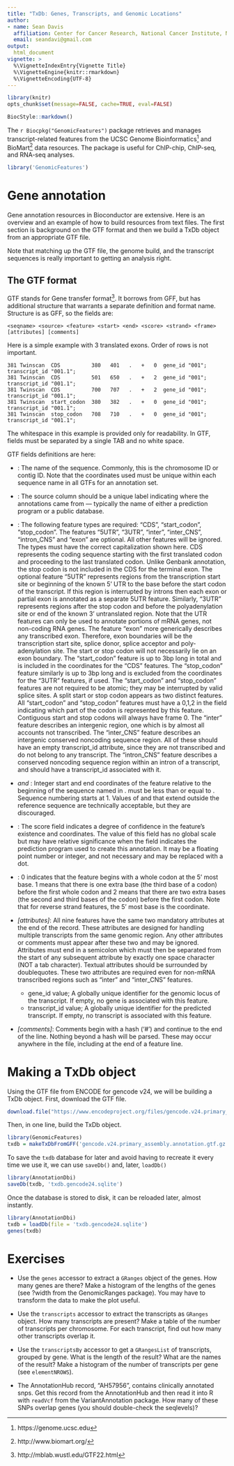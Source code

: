 ```yaml
---
title: "TxDb: Genes, Transcripts, and Genomic Locations"
author: 
- name: Sean Davis
  affiliation: Center for Cancer Research, National Cancer Institute, NIH
  email: seandavi@gmail.com
output: 
  html_document
vignette: >
  %\VignetteIndexEntry{Vignette Title}
  %\VignetteEngine{knitr::rmarkdown}
  %\VignetteEncoding{UTF-8}
---
```



```r
library(knitr)
opts_chunk$set(message=FALSE, cache=TRUE, eval=FALSE)
```

```r
BiocStyle::markdown()
```


The `r Biocpkg("GenomicFeatures")` package retrieves and manages transcript-related features from
the UCSC Genome Bioinformatics[^ucsc]
and BioMart[^biomart] data resources. The package is
useful for ChIP-chip, ChIP-seq, and RNA-seq analyses.

[^ucsc]: https://genome.ucsc.edu
[^biomart]: http://www.biomart.org/

```r
library('GenomicFeatures')
```
                               
# Gene annotation

Gene annotation resources in Bioconductor are extensive. Here is an overview and an example of how to build
resources from text files. The first section is background on the GTF format and then we build a TxDb object
from an appropriate GTF file.

Note that matching up the GTF file, the genome build, and the transcript sequences is really important
to getting an analysis right.

## The GTF format

GTF stands for Gene transfer format[^gtf]. It borrows from GFF, but has additional structure that warrants a separate definition and format name. Structure is as GFF, so the fields are: 

```
<seqname> <source> <feature> <start> <end> <score> <strand> <frame> [attributes] [comments]
```

[^gtf]: http://mblab.wustl.edu/GTF22.html

Here is a simple example with 3 translated exons. Order of rows is not important.

```
381 Twinscan  CDS          380   401   .   +   0  gene_id "001"; transcript_id "001.1";
381 Twinscan  CDS          501   650   .   +   2  gene_id "001"; transcript_id "001.1";
381 Twinscan  CDS          700   707   .   +   2  gene_id "001"; transcript_id "001.1";
381 Twinscan  start_codon  380   382   .   +   0  gene_id "001"; transcript_id "001.1";
381 Twinscan  stop_codon   708   710   .   +   0  gene_id "001"; transcript_id "001.1";
```

The whitespace in this example is provided only for readability. In GTF, fields must be separated by a single TAB and no white space. 

GTF fields definitions are here:

- *<seqname>*: The name of the sequence. Commonly, this is the chromosome ID or contig ID. Note that the coordinates used must be unique within each sequence name in all GTFs for an annotation set.

- *<source>*: The source column should be a unique label indicating where the annotations came from --- typically the name of either a prediction program or a public database.

- *<feature>*: The following feature types are required: "CDS", "start_codon", "stop_codon". The features "5UTR", "3UTR", "inter", "inter_CNS", "intron_CNS" and "exon" are optional. All other features will be ignored. The types must have the correct capitalization shown here. CDS represents the coding sequence starting with the first translated codon and proceeding to the last translated codon. Unlike Genbank annotation, the stop codon is not included in the CDS for the terminal exon. The optional feature "5UTR" represents regions from the transcription start site or beginning of the known 5' UTR to the base before the start codon of the transcript. If this region is interrupted by introns then each exon or partial exon is annotated as a separate 5UTR feature. Similarly, "3UTR" represents regions after the stop codon and before the polyadenylation site or end of the known 3' untranslated region. Note that the UTR features can only be used to annotate portions of mRNA genes, not non-coding RNA genes. The feature "exon" more generically describes any transcribed exon. Therefore, exon boundaries will be the transcription start site, splice donor, splice acceptor and poly-adenylation site. The start or stop codon will not necessarily lie on an exon boundary. The "start_codon" feature is up to 3bp long in total and is included in the coordinates for the "CDS" features. The "stop_codon" feature similarly is up to 3bp long and is excluded from the coordinates for the "3UTR" features, if used. The "start_codon" and "stop_codon" features are not required to be atomic; they may be interrupted by valid splice sites. A split start or stop codon appears as two distinct features. All "start_codon" and "stop_codon" features must have a 0,1,2 in the <frame> field indicating which part of the codon is represented by this feature. Contiguous start and stop codons will always have frame 0. The "inter" feature describes an intergenic region, one which is by almost all accounts not transcribed. The "inter_CNS" feature describes an intergenic conserved noncoding sequence region. All of these should have an empty transcript_id attribute, since they are not transcribed and do not belong to any transcript. The "intron_CNS" feature describes a conserved noncoding sequence region within an intron of a transcript, and should have a transcript_id associated with it.

- *<start> and <end>*: Integer start and end coordinates of the feature relative to the beginning of the sequence named in <seqname>.  <start> must be less than or equal to <end>. Sequence numbering starts at 1. Values of <start> and <end> that extend outside the reference sequence are technically acceptable, but they are discouraged.

- *<score>*: The score field indicates a degree of confidence in the feature's existence and coordinates. The value of this field has no global scale but may have relative significance when the <source> field indicates the prediction program used to create this annotation. It may be a floating point number or integer, and not necessary and may be replaced with a dot.

- *<frame>*: 0 indicates that the feature begins with a whole codon at the 5' most base. 1 means that there is one extra base (the third base of a codon) before the first whole codon and 2 means that there are two extra bases (the second and third bases of the codon) before the first codon. Note that for reverse strand features, the 5' most base is the <end> coordinate.

- *[attributes]*: All nine features have the same two mandatory attributes at the end of the record. These attributes are designed for handling multiple transcripts from the same genomic region. Any other attributes or comments must appear after these two and may be ignored. Attributes must end in a semicolon which must then be separated from the start of any subsequent attribute by exactly one space character (NOT a tab character). Textual attributes should be surrounded by doublequotes. These two attributes are required even for non-mRNA transcribed regions such as "inter" and "inter_CNS" features.
    - gene_id value; A globally unique identifier for the genomic locus of the transcript. If empty, no gene is associated with this feature.
    - transcript_id value; A globally unique identifier for the predicted transcript. If empty, no transcript is associated with this feature.


- *[comments]*: Comments begin with a hash ('#') and continue to the end of the line. Nothing beyond a hash will be parsed. These may occur anywhere in the file, including at the end of a feature line.


# Making a TxDb object

Using the GTF file from ENCODE for gencode v24, we will be building a TxDb object. First, download the 
GTF file.

```r
download.file("https://www.encodeproject.org/files/gencode.v24.primary_assembly.annotation/@@download/gencode.v24.primary_assembly.annotation.gtf.gz", "gencode.v24.primary_assembly.annotation.gtf.gz")
```

Then, in one line, build the TxDb object.

```r
library(GenomicFeatures)
txdb = makeTxDbFromGFF('gencode.v24.primary_assembly.annotation.gtf.gz')
```

To save the `txdb` database for later and avoid having to recreate it 
every time we use it, we can use `saveDb()` and, later, `loadDb()`

```r
library(AnnotationDbi)
saveDb(txdb, 'txdb.gencode24.sqlite')
```

Once the database is stored to disk, it can be reloaded later, almost instantly.

```r
library(AnnotationDbi)
txdb = loadDb(file = 'txdb.gencode24.sqlite')
genes(txdb)
```

# Exercises

- Use the `genes` accessor to extract a `GRanges` object of the genes. How many genes are there? Make a histogram
of the lengths of the genes (see ?width from the GenomicRanges package). You may have to transform the data
to make the plot useful.

- Use the `transcripts` accessor to extract the transcripts as `GRanges` object. How many 
transcripts are present? Make a table of the number of transcripts per chromosome. For each
transcript, find out how many other transcripts overlap it. 

- Use the `transcriptsBy` accessor to get a `GRangesList` of transcripts, grouped by gene. 
What is the length of the result? What are the names of the result? Make a histogram of the
number of transcripts per gene (see `elementNROWS`).

- The AnnotationHub record, "AH57956", contains clinically annotated snps. Get this record
from the AnnotationHub and then read it into R with `readVcf` from the VariantAnnotation 
package. How many of these SNPs overlap genes (you should double-check the seqlevels)?



